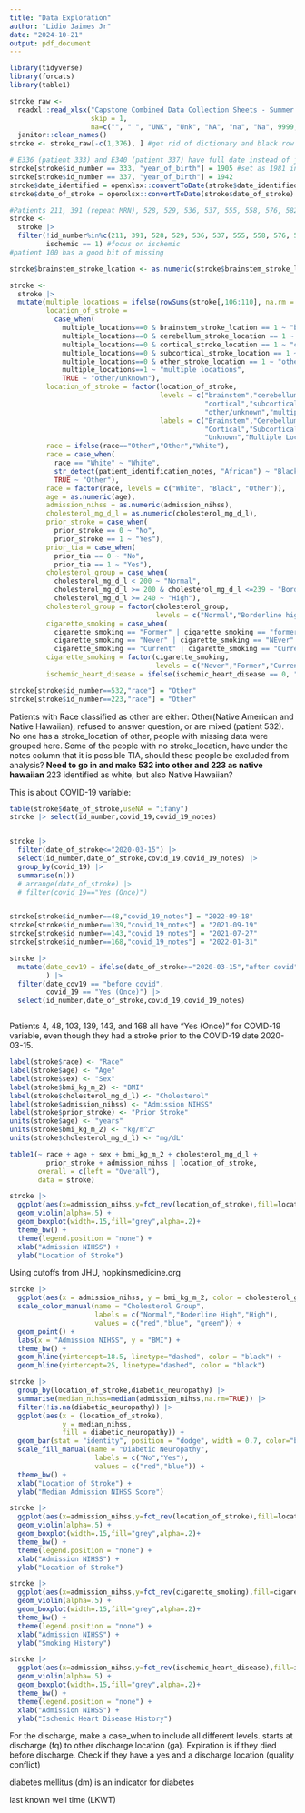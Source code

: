 ```yaml
---
title: "Data Exploration"
author: "Lidio Jaimes Jr"
date: "2024-10-21"
output: pdf_document
---
```

```r
library(tidyverse)
library(forcats)
library(table1)
```

```r
stroke_raw <- 
  readxl::read_xlsx("Capstone Combined Data Collection Sheets - Summer 2024.xlsx", 
                    skip = 1,
                    na=c("", " ", "UNK", "Unk", "NA", "na", "Na", 9999, "????")) |> 
  janitor::clean_names()
stroke <- stroke_raw[-c(1,376), ] #get rid of dictionary and black row

# E336 (patient 333) and E340 (patient 337) have full date instead of just year
stroke[stroke$id_number == 333, "year_of_birth"] = 1905 #set as 1981 instead of 1905
stroke[stroke$id_number == 337, "year_of_birth"] = 1942
stroke$date_identified = openxlsx::convertToDate(stroke$date_identified)
stroke$date_of_stroke = openxlsx::convertToDate(stroke$date_of_stroke)

#Patients 211, 391 (repeat MRN), 528, 529, 536, 537, 555, 558, 576, 582
stroke <- 
  stroke |> 
  filter(!id_number%in%c(211, 391, 528, 529, 536, 537, 555, 558, 576, 582),
         ischemic == 1) #focus on ischemic
#patient 100 has a good bit of missing
```

```r
stroke$brainstem_stroke_lcation <- as.numeric(stroke$brainstem_stroke_lcation)

stroke <-
  stroke |>
  mutate(multiple_locations = ifelse(rowSums(stroke[,106:110], na.rm = TRUE) > 1, 1, 0),
         location_of_stroke = 
           case_when(
             multiple_locations==0 & brainstem_stroke_lcation == 1 ~ "brainstem",
             multiple_locations==0 & cerebellum_stroke_location == 1 ~ "cerebellum",
             multiple_locations==0 & cortical_stroke_location == 1 ~ "cortical",
             multiple_locations==0 & subcortical_stroke_location == 1 ~ "subcortical",
             multiple_locations==0 & other_stroke_location == 1 ~ "other/unknown",
             multiple_locations==1 ~ "multiple locations",
             TRUE ~ "other/unknown"),
         location_of_stroke = factor(location_of_stroke,
                                     levels = c("brainstem","cerebellum",
                                                "cortical","subcortical",
                                                "other/unknown","multiple locations"),
                                     labels = c("Brainstem","Cerebellum",
                                                "Cortical","Subcortical",
                                                "Unknown","Multiple Locations")),
         race = ifelse(race=="Other","Other","White"),
         race = case_when(
           race == "White" ~ "White",
           str_detect(patient_identification_notes, "African") ~ "Black",
           TRUE ~ "Other"),
         race = factor(race, levels = c("White", "Black", "Other")),
         age = as.numeric(age),
         admission_nihss = as.numeric(admission_nihss),
         cholesterol_mg_d_l = as.numeric(cholesterol_mg_d_l),
         prior_stroke = case_when(
           prior_stroke == 0 ~ "No",
           prior_stroke == 1 ~ "Yes"),
         prior_tia = case_when(
           prior_tia == 0 ~ "No",
           prior_tia == 1 ~ "Yes"),
         cholesterol_group = case_when(
           cholesterol_mg_d_l < 200 ~ "Normal",
           cholesterol_mg_d_l >= 200 & cholesterol_mg_d_l <=239 ~ "Borderline high",
           cholesterol_mg_d_l >= 240 ~ "High"),
         cholesterol_group = factor(cholesterol_group,
                                    levels = c("Normal","Borderline high","High")),
         cigarette_smoking = case_when(
           cigarette_smoking == "Former" | cigarette_smoking == "former" ~ "Former",
           cigarette_smoking == "Never" | cigarette_smoking == "NEver" ~ "Never",
           cigarette_smoking == "Current" | cigarette_smoking == "Current\r\n\rCurrent" ~ "Current"),
         cigarette_smoking = factor(cigarette_smoking,
                                    levels = c("Never","Former","Current")),
         ischemic_heart_disease = ifelse(ischemic_heart_disease == 0, "No", "Yes"))

stroke[stroke$id_number==532,"race"] = "Other"
stroke[stroke$id_number==223,"race"] = "Other"
```

Patients with Race classified as other are either: Other(Native American and Native Hawaiian), refused to answer question, or are mixed (patient 532). No one has a stroke_location of other, people with missing data were grouped here. Some of the people with no stroke_location, have under the notes column that it is possible TIA, should these people be excluded from analysis? 
**Need to go in and make 532 into other and 223 as native hawaiian** 223 identified as white, but also Native Hawaiian?
 

This is about COVID-19 variable: 
```r
table(stroke$date_of_stroke,useNA = "ifany")
stroke |> select(id_number,covid_19,covid_19_notes)


stroke |> 
  filter(date_of_stroke<="2020-03-15") |> 
  select(id_number,date_of_stroke,covid_19,covid_19_notes) |> 
  group_by(covid_19) |> 
  summarise(n())
  # arrange(date_of_stroke) |> 
  # filter(covid_19=="Yes (Once)")


stroke[stroke$id_number==48,"covid_19_notes"] = "2022-09-18"
stroke[stroke$id_number==139,"covid_19_notes"] = "2021-09-19"
stroke[stroke$id_number==143,"covid_19_notes"] = "2021-07-27"
stroke[stroke$id_number==168,"covid_19_notes"] = "2022-01-31"

stroke |> 
  mutate(date_cov19 = ifelse(date_of_stroke>="2020-03-15","after covid","before covid"),
         ) |> 
  filter(date_cov19 == "before covid",
         covid_19 == "Yes (Once)") |> 
  select(id_number,date_of_stroke,covid_19,covid_19_notes)



```

Patients 4, 48, 103, 139, 143, and 168 all have "Yes (Once)" for COVID-19 variable, even though they had a stroke prior to the COVID-19 date 2020-03-15. 

```r
label(stroke$race) <- "Race"
label(stroke$age) <- "Age"
label(stroke$sex) <- "Sex"
label(stroke$bmi_kg_m_2) <- "BMI"
label(stroke$cholesterol_mg_d_l) <- "Cholesterol"
label(stroke$admission_nihss) <- "Admission NIHSS"
label(stroke$prior_stroke) <- "Prior Stroke"
units(stroke$age) <- "years"
units(stroke$bmi_kg_m_2) <- "kg/m^2"
units(stroke$cholesterol_mg_d_l) <- "mg/dL"

table1(~ race + age + sex + bmi_kg_m_2 + cholesterol_mg_d_l + 
         prior_stroke + admission_nihss | location_of_stroke,
       overall = c(left = "Overall"),
       data = stroke)
```

```r
stroke |> 
  ggplot(aes(x=admission_nihss,y=fct_rev(location_of_stroke),fill=location_of_stroke)) + 
  geom_violin(alpha=.5) + 
  geom_boxplot(width=.15,fill="grey",alpha=.2)+
  theme_bw() +
  theme(legend.position = "none") + 
  xlab("Admission NIHSS") + 
  ylab("Location of Stroke")
```

Using cutoffs from JHU, hopkinsmedicine.org
```r
stroke |> 
  ggplot(aes(x = admission_nihss, y = bmi_kg_m_2, color = cholesterol_group)) +
  scale_color_manual(name = "Cholesterol Group",
                     labels = c("Normal","Boderline High","High"),
                     values = c("red","blue", "green")) + 
  geom_point() + 
  labs(x = "Admission NIHSS", y = "BMI") + 
  theme_bw() +
  geom_hline(yintercept=18.5, linetype="dashed", color = "black") +
  geom_hline(yintercept=25, linetype="dashed", color = "black")

```

```r
stroke |> 
  group_by(location_of_stroke,diabetic_neuropathy) |> 
  summarise(median_nihss=median(admission_nihss,na.rm=TRUE)) |> 
  filter(!is.na(diabetic_neuropathy)) |> 
  ggplot(aes(x = (location_of_stroke),
             y = median_nihss,
             fill = diabetic_neuropathy)) + 
  geom_bar(stat = "identity", position = "dodge", width = 0.7, color="black") +
  scale_fill_manual(name = "Diabetic Neuropathy",
                     labels = c("No","Yes"),
                     values = c("red","blue")) + 
  theme_bw() +
  xlab("Location of Stroke") + 
  ylab("Median Admission NIHSS Score")
```

```r
stroke |> 
  ggplot(aes(x=admission_nihss,y=fct_rev(location_of_stroke),fill=location_of_stroke)) + 
  geom_violin(alpha=.5) + 
  geom_boxplot(width=.15,fill="grey",alpha=.2)+
  theme_bw() +
  theme(legend.position = "none") + 
  xlab("Admission NIHSS") + 
  ylab("Location of Stroke")
```

```r
stroke |> 
  ggplot(aes(x=admission_nihss,y=fct_rev(cigarette_smoking),fill=cigarette_smoking)) + 
  geom_violin(alpha=.5) + 
  geom_boxplot(width=.15,fill="grey",alpha=.2)+
  theme_bw() +
  theme(legend.position = "none") + 
  xlab("Admission NIHSS") + 
  ylab("Smoking History")
```

```r
stroke |> 
  ggplot(aes(x=admission_nihss,y=fct_rev(ischemic_heart_disease),fill=ischemic_heart_disease)) + 
  geom_violin(alpha=.5) + 
  geom_boxplot(width=.15,fill="grey",alpha=.2)+
  theme_bw() +
  theme(legend.position = "none") + 
  xlab("Admission NIHSS") + 
  ylab("Ischemic Heart Disease History")
```

For the discharge, make a case_when to include all different levels. starts at discharge (fq) to other discharge location (ga). Expiration is if they died before discharge. Check if they have a yes and a discharge location (quality conflict)


diabetes mellitus (dm) is an indicator for diabetes

last known well time (LKWT)